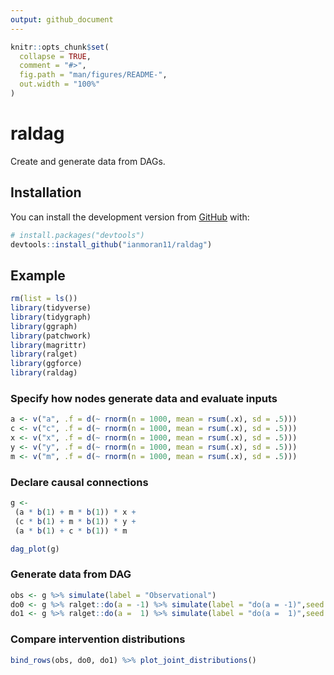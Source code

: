 ```yaml
---
output: github_document
---
```


<!-- README.md is generated from README.Rmd. Please edit that file -->

```r
knitr::opts_chunk$set(
  collapse = TRUE,
  comment = "#>",
  fig.path = "man/figures/README-",
  out.width = "100%"
)
```

# raldag

<!-- badges: start -->
<!-- badges: end -->

Create and generate data from DAGs.

## Installation
You can install the development version from [GitHub](https://github.com/) with:
``` r
# install.packages("devtools")
devtools::install_github("ianmoran11/raldag")
```

## Example

```r
rm(list = ls())
library(tidyverse)
library(tidygraph)
library(ggraph)
library(patchwork)
library(magrittr)
library(ralget)
library(ggforce)
library(raldag)
```

### Specify how nodes generate data and evaluate inputs
```r
a <- v("a", .f = d(~ rnorm(n = 1000, mean = rsum(.x), sd = .5)))
c <- v("c", .f = d(~ rnorm(n = 1000, mean = rsum(.x), sd = .5)))
x <- v("x", .f = d(~ rnorm(n = 1000, mean = rsum(.x), sd = .5)))
y <- v("y", .f = d(~ rnorm(n = 1000, mean = rsum(.x), sd = .5)))
m <- v("m", .f = d(~ rnorm(n = 1000, mean = rsum(.x), sd = .5)))
```

### Declare causal connections
```r
g <-
 (a * b(1) + m * b(1)) * x +
 (c * b(1) + m * b(1)) * y +
 (a * b(1) + c * b(1)) * m

dag_plot(g)
```

### Generate data from DAG
```r
obs <- g %>% simulate(label = "Observational")
do0 <- g %>% ralget::do(a = -1) %>% simulate(label = "do(a = -1)",seed = 1)
do1 <- g %>% ralget::do(a =  1) %>% simulate(label = "do(a =  1)",seed = 1)
```

### Compare intervention distributions
```r
bind_rows(obs, do0, do1) %>% plot_joint_distributions()
```